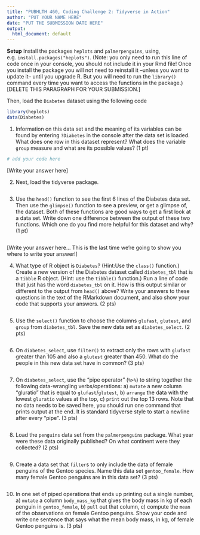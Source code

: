 ```yaml
---
title: "PUBHLTH 460, Coding Challenge 2: Tidyverse in Action"
author: "PUT YOUR NAME HERE"
date: "PUT THE SUBMISSION DATE HERE"
output:
  html_document: default
---
```



**Setup** Install the packages ``heplots`` and ``palmerpenguins``, using, e.g. `install.packages("heplots") `. (Note: you only need to run this line of code once in your console, you should not include it in your Rmd file! Once you install the package you will not need to reinstall it --unless you want to update it-- until you upgrade R. But you will need to run the `library()` command every time you want to access the functions in the package.) [DELETE THIS PARAGRAPH FOR YOUR SUBMISSION.]

Then, load the `Diabetes` dataset using the following code
```r
library(heplots)
data(Diabetes)
```


1) Information on this data set and the meaning of its variables can be found by entering `?Diabetes` in the console after the data set is loaded. What does one row in this dataset represent? What does the variable `group` measure and what are its possible values? (1 pt)


```r
# add your code here
```

[Write your answer here]


2) Next, load the tidyverse package.

```r
```


3) Use the `head()` function to see the first 6 lines of the Diabetes data set. Then use the `glimpse()` function to see a preview, or get a glimpse of, the dataset. Both of these functions are good ways to get a first look at a data set. Write down one difference between the output of these two functions. Which one do you find more helpful for this dataset and why?  (1 pt)

```r
```

[Write your answer here... This is the last time we're going to show you where to write your answer!]

4) What type of R object is `Diabetes`? (Hint:Use the `class()` function.) Create a new version of the Diabetes dataset called `diabetes_tbl` that is a `tibble` R object.  (Hint: use the `tibble()` function.) Run a line of code that just has the word `diabetes_tbl` on it. How is this output similar or different to the output from `head()` above? Write your answers to these questions in the text of the RMarkdown document, and also show your code that supports your answers. (2 pts)

```r

```


5) Use the `select()` function to choose the columns `glufast`, `glutest`, and `group` from `diabetes_tbl`. Save the new data set as `diabetes_select`. (2 pts)

```r

```

6) On `diabetes_select`, use `filter()` to extract only the rows with `glufast` greater than 105 and also a `glutest` greater than 450. What do the people in this new data set have in common? (3 pts)

```r

```



7) On `diabetes_select`, use the "pipe operator" (`%>%`) to string together the following data-wrangling verbs/operations: a) `mutate` a new column "gluratio" that is equal to `glufast`/`glutest`, b) `arrange` the data with the lowest `gluratio` values at the top, c) `print` out the top 13 rows. Note that no data needs to be saved here, you should run one command that prints output at the end. It is standard tidyverse style to start a newline after every "pipe". (3 pts)

```r

```


8) Load the `penguins` data set from the `palmerpenguins` package. What year were these data originally published? On what continent were they collected? (2 pts)

```r

```


9) Create a data set that `filter`s to only include the data of female penguins of the Gentoo species. Name this data set `gentoo_female`. How many female Gentoo penguins are in this data set? (3 pts)

```r

```


10) In one set of piped operations that ends up printing out a single number, a) `mutate` a column `body_mass_kg` that gives the body mass in kg of each penguin in `gentoo_female`, b) `pull` out that column, c) compute the `mean` of the observations on female Gentoo penguins. Show your code and write one sentence that says what the mean body mass, in kg, of female Gentoo penguins is. (3 pts)

```r

```
